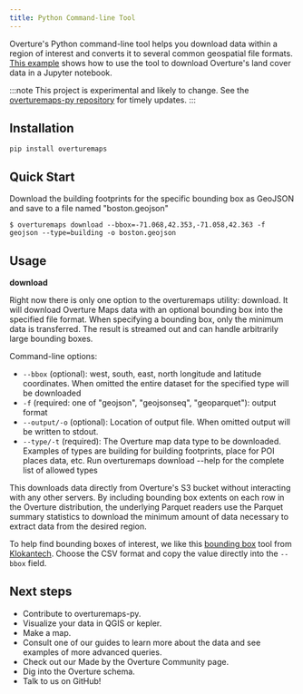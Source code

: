 ```yaml
---
title: Python Command-line Tool
---
```

 
Overture's Python command-line tool helps you download data within a region of interest and converts it to several common geospatial file formats. [This example](/blog/2024/05/16/land-cover/) shows how to use the tool to download Overture's land cover data in a Jupyter notebook. 

:::note
 This project is experimental and likely to change. See the [overturemaps-py repository](https://github.com/OvertureMaps/overturemaps-py) for timely updates.
 :::

## Installation
`pip install overturemaps`

## Quick Start
Download the building footprints for the specific bounding box as GeoJSON and save to a file named "boston.geojson"

```
$ overturemaps download --bbox=-71.068,42.353,-71.058,42.363 -f geojson --type=building -o boston.geojson
```

## Usage
**download** 

Right now there is only one option to the overturemaps utility: download. It will download Overture Maps data with an optional bounding box into the specified file format. When specifying a bounding box, only the minimum data is transferred. The result is streamed out and can handle arbitrarily large bounding boxes.

Command-line options:

- `--bbox` (optional): west, south, east, north longitude and latitude coordinates. When omitted the entire dataset for the specified type will be downloaded
- `-f` (required: one of "geojson", "geojsonseq", "geoparquet"): output format
- `--output/-o` (optional): Location of output file. When omitted output will be written to stdout.
- `--type/-t` (required): The Overture map data type to be downloaded. Examples of types are building for building footprints, place for POI places data, etc. Run overturemaps download --help for the complete list of allowed types

This downloads data directly from Overture's S3 bucket without interacting with any other servers. By including bounding box extents on each row in the Overture distribution, the underlying Parquet readers use the Parquet summary statistics to download the minimum amount of data necessary to extract data from the desired region.

To help find bounding boxes of interest, we like this [bounding box](https://boundingbox.klokantech.com/) tool from [Klokantech](https://www.klokantech.com/). Choose the CSV format and copy the value directly into the `--bbox` field.

## Next steps

- Contribute to overturemaps-py. 
- Visualize your data in QGIS or kepler. 
- Make a map.
- Consult one of our guides to learn more about the data and see examples of more advanced queries.
- Check out our Made by the Overture Community page. 
- Dig into the Overture schema. 
- Talk to us on GitHub!

